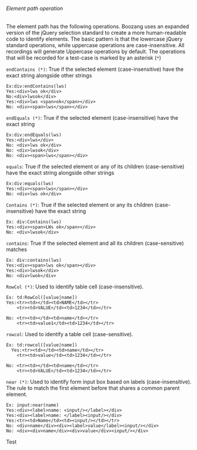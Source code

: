 ###### Element path operation

The element path has the following operations. Boozang uses an expanded version of the jQuery selection standard to create a more human-readable code to identify elements. The basic pattern is that the lowercase jQuery standard operations, while uppercase operations are case-insensitive. All recordings will generate Uppercase operations by default. The operations that will be recorded for a test-case is marked by an asterisk (`*`) 

`endContains (*)`:  True if the selected element (case-insensitive) have the exact string alongside other strings

  ```
  Ex:div:endContains(lws)
  Yes:<div>lws ok</div>
  No:<div>lwsok</div>
  Yes:<div>lws <span>ok</span></div>
  No: <div><span>lws</span></div>
  ```

`endEquals (*)`: True if the selected element (case-insensitive) have the exact string

  ```
  Ex:div:endEquals(lws)
  Yes:<div>lws</div>
  No: <div>lws ok</div>
  No: <div>lwsok</div>
  No: <div><span>lws</span></div>
  ```

`equals`: True if the selected element or any of its children (case-sensitive) have the exact string alongside other strings

  ```
  Ex:div:equals(lws)
  Yes:<div><span>lws</span></div>
  No: <div>lws ok</div>

  ```

`Contains (*)`: True if the selected element or any its children (case-insensitive) have the exact string

  ```
  Ex: div:Contains(lws)
  Yes:<div><span>LWs ok</span></div>
  No: <div>lwsok</div>
  ```

`contains`: True if the selected element and all its children (case-sensitive) matches

  ```
  Ex: div:contains(lws)
  Yes:<div><span>lws ok</span></div>
  Yes:<div>lwsok</div>
  No: <div>lwok</div>
  ```

`RowCol (*)`: Used to identify table cell (case-insensitive).

  ```
  Ex: td:RowCol([value|name])
  Yes:<tr><td></td><td>NAME</td></tr>
      <tr><td>VALUE</td><td>1234</td></tr>
      
  No: <tr><td></td><td>name</td></tr>
      <tr><td>value1</td><td>1234</td></tr>
  ```

`rowcol`: Used to identify a table cell (case-sensitive).

  ```
  Ex: td:rowcol([value|name])
    Yes:<tr><td></td><td>name</td></tr>
      <tr><td>value</td><td>1234</td></tr>
      
  No: <tr><td></td><td>name</td></tr>
      <tr><td>VALUE</td><td>1234</td></tr>

  ```

`near (*)`: Used to identify form input box based on labels (case-insensitive). The rule to match the first element before that shares a common parent element.

  ```
  Ex: input:near(name)
  Yes:<div><label>name: <input/></label></div>
  Yes:<div><label>name: </label><input/></div>
  Yes:<tr><td>Name</td><td><input/></td></tr>
  No: <div>name</div><div><label>value</label><input/></div>
  No: <div><div>name</div><div>value</div><input/></div>

  ```

  Test
